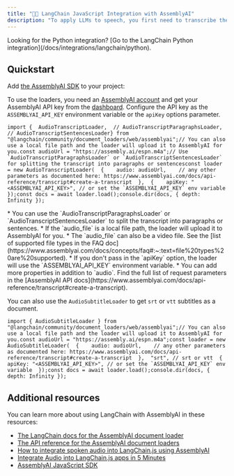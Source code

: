 ```yaml
---
title: "🦜️🔗 LangChain JavaScript Integration with AssemblyAI"
description: "To apply LLMs to speech, you first need to transcribe the audio to text, which is what the AssemblyAI integration for LangChain helps you with."
---
```


<Note>
  Looking for the Python integration? [Go to the LangChain Python integration](/docs/integrations/langchain/python).
</Note>

## Quickstart[​](#quickstart "Direct link to Quickstart")

Add [the AssemblyAI SDK](https://github.com/AssemblyAI/assemblyai-node-sdk) to your project:

To use the loaders, you need an [AssemblyAI account](https://www.assemblyai.com/dashboard/signup) and get your AssemblyAI API key from the [dashboard](https://www.assemblyai.com/app/account). Configure the API key as the `ASSEMBLYAI_API_KEY` environment variable or the `apiKey` options parameter.

```
import {  AudioTranscriptLoader,  // AudioTranscriptParagraphsLoader,  // AudioTranscriptSentencesLoader} from "@langchain/community/document_loaders/web/assemblyai";// You can also use a local file path and the loader will upload it to AssemblyAI for you.const audioUrl = "https://assembly.ai/espn.m4a";// Use `AudioTranscriptParagraphsLoader` or `AudioTranscriptSentencesLoader` for splitting the transcript into paragraphs or sentencesconst loader = new AudioTranscriptLoader(  {    audio: audioUrl,    // any other parameters as documented here: https://www.assemblyai.com/docs/api-reference/transcript#create-a-transcript  },  {    apiKey: "<ASSEMBLYAI_API_KEY>", // or set the `ASSEMBLYAI_API_KEY` env variable  });const docs = await loader.load();console.dir(docs, { depth: Infinity });
```

<Info>
  * You can use the `AudioTranscriptParagraphsLoader` or `AudioTranscriptSentencesLoader` to split the transcript into paragraphs or sentences.
  * If the `audio_file` is a local file path, the loader will upload it to AssemblyAI for you.
  * The `audio_file` can also be a video file. See the [list of supported file types in the FAQ doc](https://www.assemblyai.com/docs/concepts/faq#:~:text=file%20types%20are%20supported).
  * If you don't pass in the `apiKey` option, the loader will use the `ASSEMBLYAI_API_KEY` environment variable.
  * You can add more properties in addition to `audio`. Find the full list of request parameters in the [AssemblyAI API docs](https://www.assemblyai.com/docs/api-reference/transcript#create-a-transcript).
</Info>

You can also use the `AudioSubtitleLoader` to get `srt` or `vtt` subtitles as a document.

```
import { AudioSubtitleLoader } from "@langchain/community/document_loaders/web/assemblyai";// You can also use a local file path and the loader will upload it to AssemblyAI for you.const audioUrl = "https://assembly.ai/espn.m4a";const loader = new AudioSubtitleLoader(  {    audio: audioUrl,    // any other parameters as documented here: https://www.assemblyai.com/docs/api-reference/transcript#create-a-transcript  },  "srt", // srt or vtt  {    apiKey: "<ASSEMBLYAI_API_KEY>", // or set the `ASSEMBLYAI_API_KEY` env variable  });const docs = await loader.load();console.dir(docs, { depth: Infinity });
```

## Additional resources[​](#additional-resources "Direct link to Additional resources")

You can learn more about using LangChain with AssemblyAI in these resources:

* [The LangChain docs for the AssemblyAI document loader](https://js.langchain.com/docs/integrations/document_loaders/web_loaders/assemblyai_audio_transcription)
* [The API reference for the AssemblyAI document loaders](https://js.langchain.com/docs/api/document_loaders_web_assemblyai/)
* [How to integrate spoken audio into LangChain.js using AssemblyAI](https://www.assemblyai.com/blog/integrate-audio-langchainjs/)
* [Integrate Audio into LangChain.js apps in 5 Minutes](https://www.youtube.com/watch?v=hNpUSaYZIzs)
* [AssemblyAI JavaScript SDK](https://github.com/AssemblyAI/assemblyai-node-sdk)
